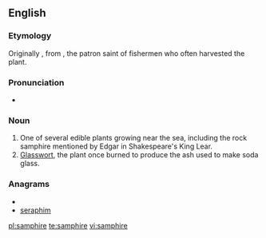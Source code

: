 ==English==
{{wikipedia}}

===Etymology===
Originally {{term|sampiere}}, from {{etyl|fr}} {{term|Saint Pierre|lang=fr}}, the patron saint of fishermen who often harvested the plant.

===Pronunciation===
* {{a|UK}} {{IPA|/sæm.ˈfaɪ.ə(ɹ)/|/sæm.ˈfə(ɹ)/}}

===Noun===
{{en-noun}}

# One of several edible plants growing near the sea, including the rock samphire mentioned by Edgar in Shakespeare's King Lear.
# [[glasswort|Glasswort]], the plant once burned to produce the ash used to make soda glass.

===Anagrams===
* {{alphagram|aehimprs}}
* [[seraphim#English|seraphim]]

[[pl:samphire]]
[[te:samphire]]
[[vi:samphire]]